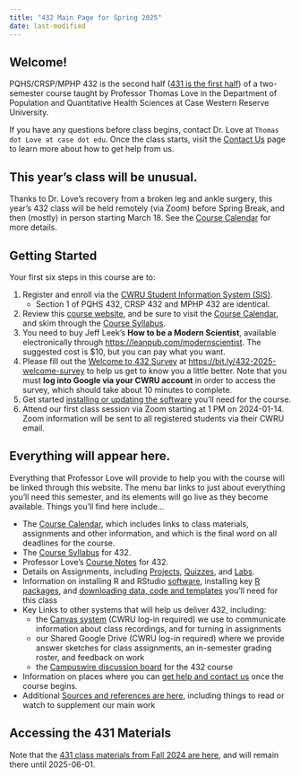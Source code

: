 ```yaml
---
title: "432 Main Page for Spring 2025"
date: last-modified
---
```


## Welcome! 

PQHS/CRSP/MPHP 432 is the second half ([431 is the first half](https://thomaselove.github.io/431-2024/)) of a two-semester course taught by Professor Thomas Love in the Department of Population and Quantitative Health Sciences at Case Western Reserve University.

If you have any questions before class begins, contact Dr. Love at `Thomas dot Love at case dot edu`. Once the class starts, visit the [Contact Us](contact.qmd) page to learn more about how to get help from us.

## This year’s class will be unusual.

Thanks to Dr. Love’s recovery from a broken leg and ankle surgery, this year’s 432 class will be held remotely (via Zoom) before Spring Break, and then (mostly) in person starting March 18. See the [Course Calendar](calendar.qmd) for more details.

## Getting Started

Your first six steps in this course are to:

1. Register and enroll via the [CWRU Student Information System (SIS)](https://sis.case.edu/).
    - Section 1 of PQHS 432, CRSP 432 and MPHP 432 are identical.
2. Review this [course website](https://thomaselove.github.io/432-2025/), and be sure to visit the [Course Calendar](calendar.qmd), and skim through the [Course Syllabus](https://thomaselove.github.io/432-syllabus-2025/).
3. You need to buy Jeff Leek's **How to be a Modern Scientist**, available electronically through <https://leanpub.com/modernscientist>. The suggested cost is $10, but you can pay what you want.
4. Please fill out the [Welcome to 432 Survey](https://bit.ly/432-2025-welcome-survey) at <https://bit.ly/432-2025-welcome-survey> to help us get to know you a little better. Note that you must **log into Google via your CWRU account** in order to access the survey, which should take about 10 minutes to complete.
5. Get started [installing or updating the software](software.qmd) you'll need for the course.
6. Attend our first class session via Zoom starting at 1 PM on 2024-01-14. Zoom information will be sent to all registered students via their CWRU email.

## Everything will appear here.

Everything that Professor Love will provide to help you with the course will be linked through this website. The menu bar links to just about everything you'll need this semester, and its elements will go live as they become available. Things you'll find here include...

- The [Course Calendar](calendar.qmd), which includes links to class materials, assignments and other information, and which is the final word on all deadlines for the course.
- The [Course Syllabus](https://thomaselove.github.io/432-syllabus-2025/) for 432.
- Professor Love's [Course Notes](https://thomaselove.github.io/432-notes/) for 432.
- Details on Assignments, including [Projects](projA.qmd), [Quizzes](quiz1.qmd), and [Labs](lab1.qmd).
- Information on installing R and RStudio [software](software.qmd), installing key [R packages](software.qmd#r-packages-to-install), and [downloading data, code and templates](https://github.com/THOMASELOVE/432-data) you'll need for this class
- Key Links to other systems that will help us deliver 432, including:
    - the [Canvas system](https://canvas.case.edu/) (CWRU log-in required) we use to communicate information about class recordings, and for turning in assignments
    - our Shared Google Drive (CWRU log-in required) where we provide answer sketches for class assignments, an in-semester grading roster, and feedback on work
    - the [Campuswire discussion board](https://campuswire.com/) for the 432 course
- Information on places where you can [get help and contact us](contact.qmd) once the course begins.
- Additional [Sources and references are here](https://github.com/THOMASELOVE/432-sources), including things to read or watch to supplement our main work

## Accessing the 431 Materials

Note that the [431 class materials from Fall 2024 are here](https://thomaselove.github.io/431-2024/), and will remain there until 2025-06-01.


